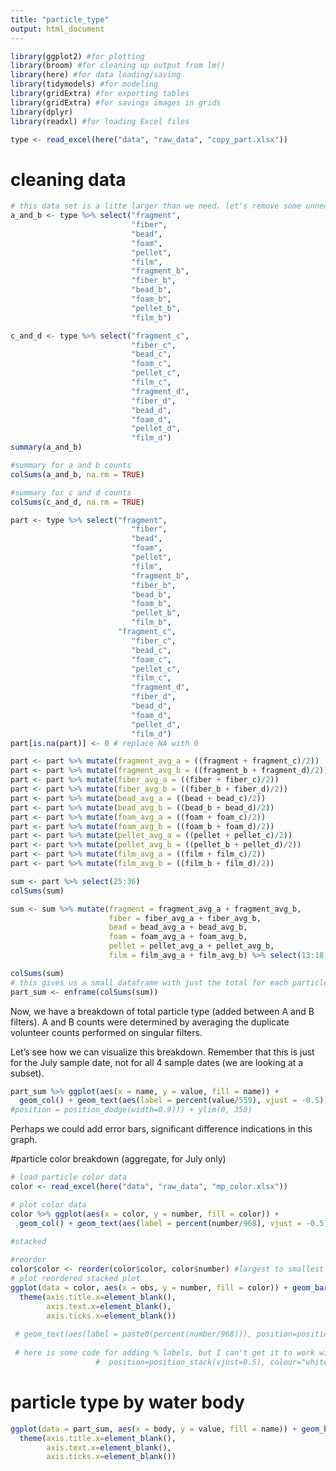 ```yaml
---
title: "particle_type"
output: html_document
---
```


```r
library(ggplot2) #for plotting
library(broom) #for cleaning up output from lm()
library(here) #for data loading/saving
library(tidymodels) #for modeling
library(gridExtra) #for exporting tables
library(gridExtra) #for savings images in grids
library(dplyr)
library(readxl) #for loading Excel files

type <- read_excel(here("data", "raw_data", "copy_part.xlsx"))
```

# cleaning data
```r
# this data set is a litte larger than we need. let's remove some unneccesary variables
a_and_b <- type %>% select("fragment", 
                           "fiber", 
                           "bead", 
                           "foam", 
                           "pellet",
                           "film",
                           "fragment_b", 
                           "fiber_b", 
                           "bead_b", 
                           "foam_b", 
                           "pellet_b", 
                           "film_b")

c_and_d <- type %>% select("fragment_c", 
                           "fiber_c", 
                           "bead_c", 
                           "foam_c", 
                           "pellet_c",
                           "film_c",
                           "fragment_d", 
                           "fiber_d", 
                           "bead_d", 
                           "foam_d", 
                           "pellet_d", 
                           "film_d")
summary(a_and_b)
```

```r
#summary for a and b counts
colSums(a_and_b, na.rm = TRUE)

#summary for c and d counts
colSums(c_and_d, na.rm = TRUE)
```

```r
part <- type %>% select("fragment", 
                           "fiber", 
                           "bead", 
                           "foam", 
                           "pellet",
                           "film",
                           "fragment_b", 
                           "fiber_b", 
                           "bead_b", 
                           "foam_b", 
                           "pellet_b", 
                           "film_b", 
                        "fragment_c", 
                           "fiber_c", 
                           "bead_c", 
                           "foam_c", 
                           "pellet_c",
                           "film_c",
                           "fragment_d", 
                           "fiber_d", 
                           "bead_d", 
                           "foam_d", 
                           "pellet_d", 
                           "film_d")
part[is.na(part)] <- 0 # replace NA with 0

part <- part %>% mutate(fragment_avg_a = ((fragment + fragment_c)/2)) 
part <- part %>% mutate(fragment_avg_b = ((fragment_b + fragment_d)/2)) 
part <- part %>% mutate(fiber_avg_a = ((fiber + fiber_c)/2)) 
part <- part %>% mutate(fiber_avg_b = ((fiber_b + fiber_d)/2))
part <- part %>% mutate(bead_avg_a = ((bead + bead_c)/2))  
part <- part %>% mutate(bead_avg_b = ((bead_b + bead_d)/2))     
part <- part %>% mutate(foam_avg_a = ((foam + foam_c)/2)) 
part <- part %>% mutate(foam_avg_b = ((foam_b + foam_d)/2)) 
part <- part %>% mutate(pellet_avg_a = ((pellet + pellet_c)/2))
part <- part %>% mutate(pellet_avg_b = ((pellet_b + pellet_d)/2)) 
part <- part %>% mutate(film_avg_a = ((film + film_c)/2))
part <- part %>% mutate(film_avg_b = ((film_b + film_d)/2))

sum <- part %>% select(25:36)
colSums(sum)

sum <- sum %>% mutate(fragment = fragment_avg_a + fragment_avg_b, 
                      fiber = fiber_avg_a + fiber_avg_b, 
                      bead = bead_avg_a + bead_avg_b, 
                      foam = foam_avg_a + foam_avg_b, 
                      pellet = pellet_avg_a + pellet_avg_b, 
                      film = film_avg_a + film_avg_b) %>% select(13:18)

colSums(sum)
# this gives us a small dataframe with just the total for each particle type
part_sum <- enframe(colSums(sum))
```

Now, we have a breakdown of total particle type (added between A and B filters). A and B counts were determined by averaging the duplicate volunteer counts performed on singular filters. 

Let's see how we can visualize this breakdown. Remember that this is just for the July sample date, not for all 4 sample dates (we are looking at a subset).

```r
part_sum %>% ggplot(aes(x = name, y = value, fill = name)) + 
  geom_col() + geom_text(aes(label = percent(value/559), vjust = -0.5)) + ylim(0,350) + guides(fill=guide_legend("Particle Type")) + labs(y = "Microplastic Composition")
#position = position_dodge(width=0.9))) + ylim(0, 350) 
```


Perhaps we could add error bars, significant difference indications in this graph. 

#particle color breakdown (aggregate, for July only)
```r
# load particle color data
color <- read_excel(here("data", "raw_data", "mp_color.xlsx"))

# plot color data
color %>% ggplot(aes(x = color, y = number, fill = color)) + 
  geom_col() + geom_text(aes(label = percent(number/968), vjust = -0.5)) + ylim(0,420) + scale_fill_manual(values = c("black" = "gray0", "blue" = "royalblue2", "green" = "seagreen2", "other" = "yellow1", "red" = "red1", "transparent/white"= "white")) + labs(y = "Occurence") + guides(fill=guide_legend("Particle Color"))
                                  
#stacked

#reorder
color$color <- reorder(color$color, color$number) #largest to smallest
# plot reordered stacked plot
ggplot(data = color, aes(x = obs, y = number, fill = color)) + geom_bar(stat = "identity", position = "fill") + scale_fill_manual(values = c("black" = "gray0", "blue" = "royalblue2", "green" = "seagreen2", "other" = "yellow1", "red" = "red1", "transparent/white"= "white")) + labs(x = "", y = "Microplastic Composition") + guides(fill=guide_legend("Particle Color")) +
  theme(axis.title.x=element_blank(),
        axis.text.x=element_blank(),
        axis.ticks.x=element_blank())
  
 # geom_text(aes(label = paste0(percent(number/968))), position=position_stack(vjust=0.5), colour="white", size = 2)
                                                                                                                                                       
 # here is some code for adding % labels, but I can't get it to work without messing up the graph                                                       #geom_text(aes(label=paste0(sprintf("%1.1f", percent*100),"%")),
                   #  position=position_stack(vjust=0.5), colour="white", size = 2)  
```
# particle type by water body
```r
ggplot(data = part_sum, aes(x = body, y = value, fill = name)) + geom_bar(stat = "identity", position = "fill") + labs(x = "", y = "Microplastic Composition") + guides(fill=guide_legend("Particle Color")) +
  theme(axis.title.x=element_blank(),
        axis.text.x=element_blank(),
        axis.ticks.x=element_blank())
```

